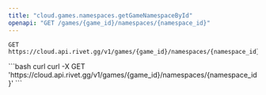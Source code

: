 ```yaml
---
title: "cloud.games.namespaces.getGameNamespaceById"
openapi: "GET /games/{game_id}/namespaces/{namespace_id}"
---
```


```
GET https://cloud.api.rivet.gg/v1/games/{game_id}/namespaces/{namespace_id}
```


<RequestExample>
```bash curl
curl -X GET 'https://cloud.api.rivet.gg/v1/games/{game_id}/namespaces/{namespace_id}'
```
</RequestExample>
